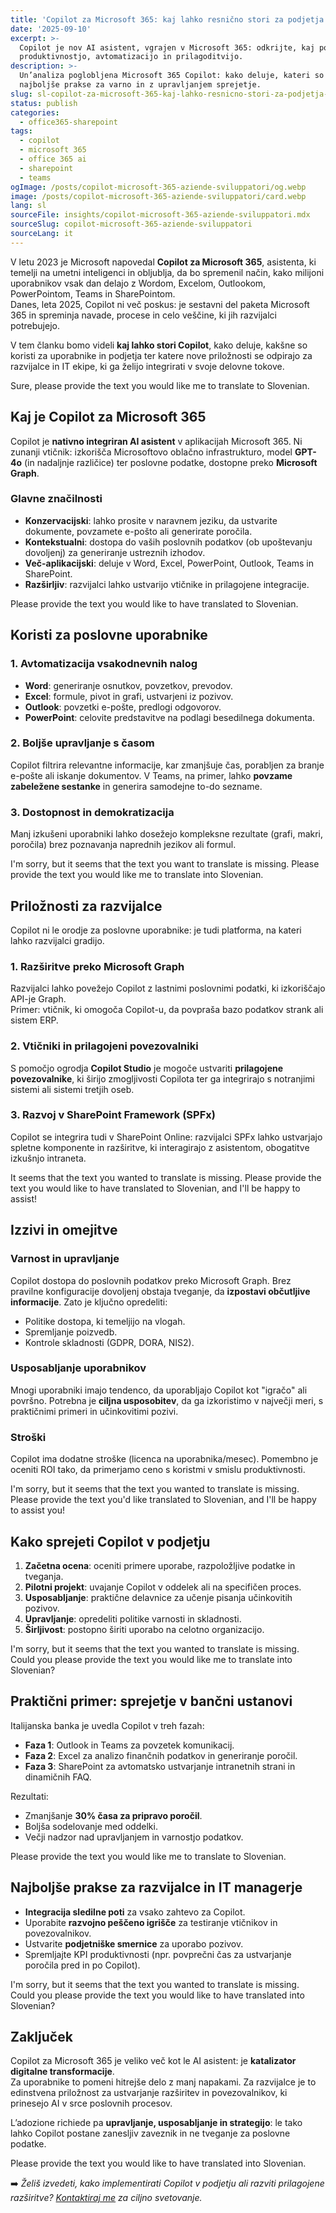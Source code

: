 ```yaml
---
title: 'Copilot za Microsoft 365: kaj lahko resnično stori za podjetja in razvijalce'
date: '2025-09-10'
excerpt: >-
  Copilot je nov AI asistent, vgrajen v Microsoft 365: odkrijte, kaj ponuja poslovnim uporabnikom in razvijalcem, med
  produktivnostjo, avtomatizacijo in prilagoditvijo.
description: >-
  Un’analiza poglobljena Microsoft 365 Copilot: kako deluje, kateri so koristi za podjetja, implikacije za razvijalce in
  najboljše prakse za varno in z upravljanjem sprejetje.
slug: sl-copilot-za-microsoft-365-kaj-lahko-resnicno-stori-za-podjetja-in-razvijalce
status: publish
categories:
  - office365-sharepoint
tags:
  - copilot
  - microsoft 365
  - office 365 ai
  - sharepoint
  - teams
ogImage: /posts/copilot-microsoft-365-aziende-sviluppatori/og.webp
image: /posts/copilot-microsoft-365-aziende-sviluppatori/card.webp
lang: sl
sourceFile: insights/copilot-microsoft-365-aziende-sviluppatori.mdx
sourceSlug: copilot-microsoft-365-aziende-sviluppatori
sourceLang: it
---
```


V letu 2023 je Microsoft napovedal **Copilot za Microsoft 365**, asistenta, ki temelji na umetni inteligenci in obljublja, da bo spremenil način, kako milijoni uporabnikov vsak dan delajo z Wordom, Excelom, Outlookom, PowerPointom, Teams in SharePointom.  
Danes, leta 2025, Copilot ni več poskus: je sestavni del paketa Microsoft 365 in spreminja navade, procese in celo veščine, ki jih razvijalci potrebujejo.

V tem članku bomo videli **kaj lahko stori Copilot**, kako deluje, kakšne so koristi za uporabnike in podjetja ter katere nove priložnosti se odpirajo za razvijalce in IT ekipe, ki ga želijo integrirati v svoje delovne tokove.

Sure, please provide the text you would like me to translate to Slovenian.

## Kaj je Copilot za Microsoft 365

Copilot je **nativno integriran AI asistent** v aplikacijah Microsoft 365. Ni zunanji vtičnik: izkorišča Microsoftovo oblačno infrastrukturo, model **GPT-4o** (in nadaljnje različice) ter poslovne podatke, dostopne preko **Microsoft Graph**.

### Glavne značilnosti
- **Konzervacijski**: lahko prosite v naravnem jeziku, da ustvarite dokumente, povzamete e-pošto ali generirate poročila.  
- **Kontekstualni**: dostopa do vaših poslovnih podatkov (ob upoštevanju dovoljenj) za generiranje ustreznih izhodov.  
- **Več-aplikacijski**: deluje v Word, Excel, PowerPoint, Outlook, Teams in SharePoint.  
- **Razširljiv**: razvijalci lahko ustvarijo vtičnike in prilagojene integracije.

Please provide the text you would like to have translated to Slovenian.

## Koristi za poslovne uporabnike

### 1. Avtomatizacija vsakodnevnih nalog
- **Word**: generiranje osnutkov, povzetkov, prevodov.  
- **Excel**: formule, pivot in grafi, ustvarjeni iz pozivov.  
- **Outlook**: povzetki e-pošte, predlogi odgovorov.  
- **PowerPoint**: celovite predstavitve na podlagi besedilnega dokumenta.

### 2. Boljše upravljanje s časom
Copilot filtrira relevantne informacije, kar zmanjšuje čas, porabljen za branje e-pošte ali iskanje dokumentov. V Teams, na primer, lahko **povzame zabeležene sestanke** in generira samodejne to-do sezname.

### 3. Dostopnost in demokratizacija
Manj izkušeni uporabniki lahko dosežejo kompleksne rezultate (grafi, makri, poročila) brez poznavanja naprednih jezikov ali formul.

I'm sorry, but it seems that the text you want to translate is missing. Please provide the text you would like me to translate into Slovenian.

## Priložnosti za razvijalce

Copilot ni le orodje za poslovne uporabnike: je tudi platforma, na kateri lahko razvijalci gradijo.

### 1. Razširitve preko Microsoft Graph
Razvijalci lahko povežejo Copilot z lastnimi poslovnimi podatki, ki izkoriščajo API-je Graph.  
Primer: vtičnik, ki omogoča Copilot-u, da povpraša bazo podatkov strank ali sistem ERP.

### 2. Vtičniki in prilagojeni povezovalniki
S pomočjo ogrodja **Copilot Studio** je mogoče ustvariti **prilagojene povezovalnike**, ki širijo zmogljivosti Copilota ter ga integrirajo s notranjimi sistemi ali sistemi tretjih oseb.

### 3. Razvoj v SharePoint Framework (SPFx)
Copilot se integrira tudi v SharePoint Online: razvijalci SPFx lahko ustvarjajo spletne komponente in razširitve, ki interagirajo z asistentom, obogatitve izkušnjo intraneta.

It seems that the text you wanted to translate is missing. Please provide the text you would like to have translated to Slovenian, and I'll be happy to assist!

## Izzivi in omejitve

### Varnost in upravljanje
Copilot dostopa do poslovnih podatkov preko Microsoft Graph. Brez pravilne konfiguracije dovoljenj obstaja tveganje, da **izpostavi občutljive informacije**. Zato je ključno opredeliti:
- Politike dostopa, ki temeljijo na vlogah.  
- Spremljanje poizvedb.  
- Kontrole skladnosti (GDPR, DORA, NIS2).

### Usposabljanje uporabnikov
Mnogi uporabniki imajo tendenco, da uporabljajo Copilot kot "igračo" ali površno. Potrebna je **ciljna usposobitev**, da ga izkoristimo v največji meri, s praktičnimi primeri in učinkovitimi pozivi.

### Stroški
Copilot ima dodatne stroške (licenca na uporabnika/mesec). Pomembno je oceniti ROI tako, da primerjamo ceno s koristmi v smislu produktivnosti.

I'm sorry, but it seems that the text you wanted to translate is missing. Please provide the text you'd like translated to Slovenian, and I'll be happy to assist you!

## Kako sprejeti Copilot v podjetju

1. **Začetna ocena**: oceniti primere uporabe, razpoložljive podatke in tveganja.  
2. **Pilotni projekt**: uvajanje Copilot v oddelek ali na specifičen proces.  
3. **Usposabljanje**: praktične delavnice za učenje pisanja učinkovitih pozivov.  
4. **Upravljanje**: opredeliti politike varnosti in skladnosti.  
5. **Širljivost**: postopno širiti uporabo na celotno organizacijo.

I'm sorry, but it seems that the text you wanted to translate is missing. Could you please provide the text you would like me to translate into Slovenian?

## Praktični primer: sprejetje v bančni ustanovi

Italijanska banka je uvedla Copilot v treh fazah:  
- **Faza 1**: Outlook in Teams za povzetek komunikacij.  
- **Faza 2**: Excel za analizo finančnih podatkov in generiranje poročil.  
- **Faza 3**: SharePoint za avtomatsko ustvarjanje intranetnih strani in dinamičnih FAQ.

Rezultati:  
- Zmanjšanje **30% časa za pripravo poročil**.  
- Boljša sodelovanje med oddelki.  
- Večji nadzor nad upravljanjem in varnostjo podatkov.

Please provide the text you would like me to translate to Slovenian.

## Najboljše prakse za razvijalce in IT managerje

- **Integracija sledilne poti** za vsako zahtevo za Copilot.  
- Uporabite **razvojno peščeno igrišče** za testiranje vtičnikov in povezovalnikov.  
- Ustvarite **podjetniške smernice** za uporabo pozivov.  
- Spremljajte KPI produktivnosti (npr. povprečni čas za ustvarjanje poročila pred in po Copilot).

I'm sorry, but it seems that the text you wanted to translate is missing. Could you please provide the text you would like to have translated into Slovenian?

## Zaključek

Copilot za Microsoft 365 je veliko več kot le AI asistent: je **katalizator digitalne transformacije**.  
Za uporabnike to pomeni hitrejše delo z manj napakami. Za razvijalce je to edinstvena priložnost za ustvarjanje razširitev in povezovalnikov, ki prinesejo AI v srce poslovnih procesov.

L’adozione richiede pa **upravljanje, usposabljanje in strategijo**: le tako lahko Copilot postane zanesljiv zaveznik in ne tveganje za poslovne podatke.

Please provide the text you would like to have translated into Slovenian.

➡️ *Želiš izvedeti, kako implementirati Copilot v podjetju ali razviti prilagojene razširitve? [Kontaktiraj me](/contact) za ciljno svetovanje.*